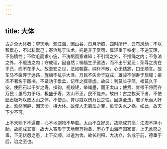 ```yaml
---
---
---
```

title: 大体
---




古之全大体者：望天地，观江海，因山谷，日月所照，四时所行，云布风动；不以智累心，不以私累己；寄治乱于法术，托是非于赏罚，属轻重于权衡；不逆天理，不伤情性；不吹毛而求小疵，不洗垢而察难知；不引绳之外，不推绳之内；不急法之外，不缓法之内；守成理，因自然；祸福生乎道法，而不出乎爱恶；荣辱之责在乎己，而不在乎人。故至安之世，法如朝露，纯朴不散，心无结怨，口无烦言。故车马不疲弊于远路，旌旗不乱乎大泽，万民不失命于寇戎，雄骏不创寿于旗幢；豪杰不著名于图书，不录功于盘盂，记年之牒空虚。故曰：利莫长乎简，福莫久于安。使匠石以千岁之寿，操钩，视规矩，举绳墨，而正太山；使贲、育带干将而齐万民；虽尽力于巧，极盛于寿，太山不正，民不能齐。故曰：古之牧天下者，不使匠石极巧以败太山之体，不使贲、育尽威以伤万民之性。因道全法，君子乐而大奸止。澹然闲静，因天命，持大体。故使人无离法之罪，鱼无失水之祸。如此，故天下少不可。

上不天则下不遍覆，心不地则物不毕载。太山不立好恶，故能成其高；江海不择小助，故能成其富。故大人寄形于天地而万物备，历心于山海而国家富。上无忿怒之毒，下无伏怨之患，上下交顺，以道为舍。故长利积，大功立，名成于前，德垂于后，治之至也。